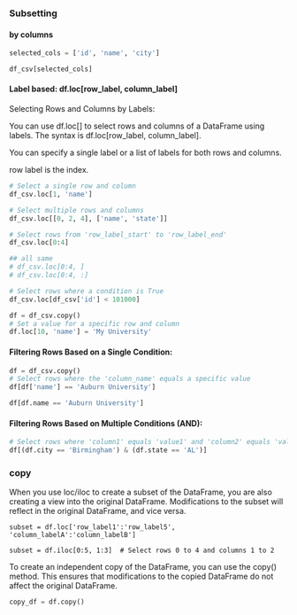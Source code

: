 ### Subsetting

#### by columns

```python
selected_cols = ['id', 'name', 'city']

df_csv[selected_cols]
```



#### Label based: df.loc[row_label, column_label]

Selecting Rows and Columns by Labels: 

You can use df.loc[] to select rows and columns of a DataFrame using labels. The syntax is df.loc[row_label, column_label]. 

You can specify a single label or a list of labels for both rows and columns.

row label is the index.

```python
# Select a single row and column
df_csv.loc[1, 'name']
```

```python
# Select multiple rows and columns
df_csv.loc[[0, 2, 4], ['name', 'state']]
```

```python
# Select rows from 'row_label_start' to 'row_label_end'
df_csv.loc[0:4]

## all same
# df_csv.loc[0:4, ]
# df_csv.loc[0:4, :]
```

```python
# Select rows where a condition is True
df_csv.loc[df_csv['id'] < 101000]
```

```python
df = df_csv.copy()
# Set a value for a specific row and column
df.loc[10, 'name'] = 'My University'
```

#### Filtering Rows Based on a Single Condition:


```python
df = df_csv.copy()
# Select rows where the 'column_name' equals a specific value
df[df['name'] == 'Auburn University']
```

```python
df[df.name == 'Auburn University']
```

#### Filtering Rows Based on Multiple Conditions (AND):

```python
# Select rows where 'column1' equals 'value1' and 'column2' equals 'value2'
df[(df.city == 'Birmingham') & (df.state == 'AL')]
```



### copy

When you use loc/iloc to create a subset of the DataFrame, you are also creating a view into the original DataFrame. Modifications to the subset will reflect in the original DataFrame, and vice versa.


```
subset = df.loc['row_label1':'row_label5', 'column_labelA':'column_labelB']

subset = df.iloc[0:5, 1:3]  # Select rows 0 to 4 and columns 1 to 2

```

To create an independent copy of the DataFrame, you can use the copy() method. This ensures that modifications to the copied DataFrame do not affect the original DataFrame.

```python
copy_df = df.copy()
```

